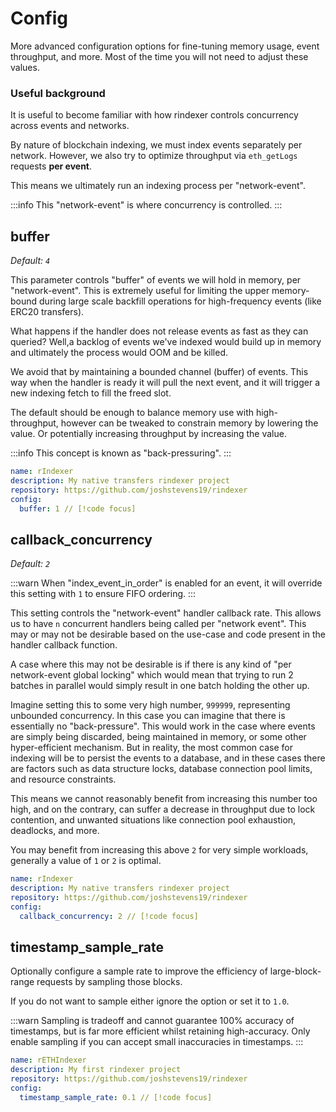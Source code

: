 # Config

More advanced configuration options for fine-tuning memory usage, event throughput, and more. Most of the time you will
not need to adjust these values.

### Useful background

It is useful to become familiar with how rindexer controls concurrency across events and networks.

By nature of blockchain indexing, we must index events separately per network. However, we also try to
optimize throughput via `eth_getLogs` requests **per event**.

This means we ultimately run an indexing process per "network-event".

:::info
This "network-event" is where concurrency is controlled.
:::

## buffer

_Default: `4`_

This parameter controls "buffer" of events we will hold in memory, per "network-event". This is extremely useful for
limiting the upper memory-bound during large scale backfill operations for high-frequency events (like ERC20 transfers).

What happens if the handler does not release events as fast as they can queried? Well,a backlog of events we've indexed
would build up in memory and ultimately the process would OOM and be killed.

We avoid that by maintaining a bounded channel (buffer) of events. This way when the handler is ready it will pull the
next event, and it will trigger a new indexing fetch to fill the freed slot.

The default should be enough to balance memory use with high-throughput, however can be tweaked to constrain memory by
lowering the value. Or potentially increasing throughput by increasing the value.

:::info
This concept is known as "back-pressuring".
:::

```yaml [rindexer.yaml]
name: rIndexer
description: My native transfers rindexer project
repository: https://github.com/joshstevens19/rindexer
config:
  buffer: 1 // [!code focus]
```

## callback_concurrency

_Default: `2`_

:::warn
When "index_event_in_order" is enabled for an event, it will override this setting with `1` to ensure FIFO ordering.
:::

This setting controls the "network-event" handler callback rate. This allows us to have `n` concurrent handlers being
called per "network event". This may or may not be desirable based on the use-case and code present in the handler callback function.

A case where this may not be desirable is if there is any kind of "per network-event global locking" which would mean that
trying to run 2 batches in parallel would simply result in one batch holding the other up.

Imagine setting this to some very high number, `999999`, representing unbounded concurrency. In this case
you can imagine that there is essentially no "back-pressure". This would work in the case where events are simply being
discarded, being maintained in memory, or some other hyper-efficient mechanism. But in reality, the most common case for
indexing will be to persist the events to a database, and in these cases there are factors such as data structure locks,
database connection pool limits, and resource constraints.

This means we cannot reasonably benefit from increasing this number too high, and on the contrary, can suffer a decrease
in throughput due to lock contention, and unwanted situations like connection pool exhaustion, deadlocks, and more.

You may benefit from increasing this above `2` for very simple workloads, generally a value of `1` or `2` is optimal.

```yaml [rindexer.yaml]
name: rIndexer
description: My native transfers rindexer project
repository: https://github.com/joshstevens19/rindexer
config:
  callback_concurrency: 2 // [!code focus]
```

## timestamp_sample_rate

Optionally configure a sample rate to improve the efficiency of large-block-range requests by sampling those blocks.

If you do not want to sample either ignore the option or set it to `1.0`.

:::warn
Sampling is tradeoff and cannot guarantee 100% accuracy of timestamps, but is far more efficient whilst retaining high-accuracy.
Only enable sampling if you can accept small inaccuracies in timestamps.
:::

```yaml [rindexer.yaml]
name: rETHIndexer
description: My first rindexer project
repository: https://github.com/joshstevens19/rindexer
config:
  timestamp_sample_rate: 0.1 // [!code focus]
```
